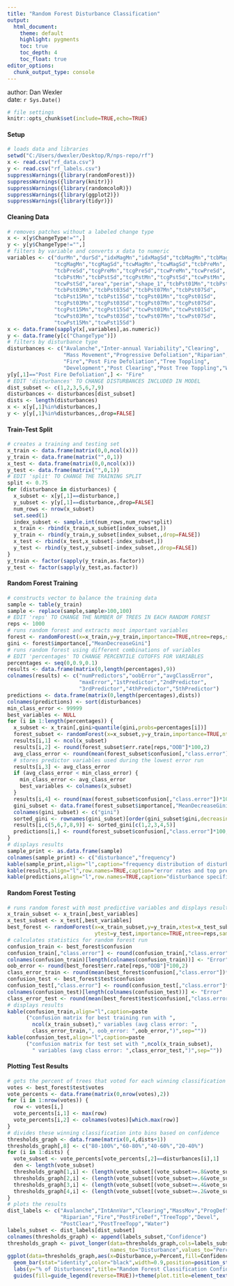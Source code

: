 ```yaml
---
title: "Random Forest Disturbance Classification"
output:
  html_document:
    theme: default
    highlight: pygments
    toc: true
    toc_depth: 4
    toc_float: true
editor_options:
  chunk_output_type: console
---
```

author: Dan Wexler\
date: `r Sys.Date()`
```r
# file settings
knitr::opts_chunk$set(include=TRUE,echo=TRUE)
```
#### Setup
```r
# loads data and libraries
setwd("C:/Users/dwexler/Desktop/R/nps-repo/rf")
x <- read.csv("rf_data.csv")
y <- read.csv("rf_labels.csv")
suppressWarnings({library(randomForest)})
suppressWarnings({library(knitr)})
suppressWarnings({library(randomcoloR)})
suppressWarnings({library(ggplot2)})
suppressWarnings({library(tidyr)})
```
#### Cleaning Data
```r
# removes patches without a labeled change type
x <- x[y$ChangeType!="",]
y <- y[y$ChangeType!="",]
# filters by variable and converts x data to numeric
variables <- c("durMn","durSd","idxMagMn","idxMagSd","tcbMagMn","tcbMagSd",
               "tcgMagMn","tcgMagSd","tcwMagMn","tcwMagSd","tcbPreMn",
               "tcbPreSd","tcgPreMn","tcgPreSd","tcwPreMn","tcwPreSd",
               "tcbPstMn","tcbPstSd","tcgPstMn","tcgPstSd","tcwPstMn",
               "tcwPstSd","area","perim","shape_1","tcbPst01Mn","tcbPst01Sd",
               "tcbPst03Mn","tcbPst03Sd","tcbPst07Mn","tcbPst07Sd",
               "tcbPst15Mn","tcbPst15Sd","tcgPst01Mn","tcgPst01Sd",
               "tcgPst03Mn","tcgPst03Sd","tcgPst07Mn","tcgPst07Sd",
               "tcgPst15Mn","tcgPst15Sd","tcwPst01Mn","tcwPst01Sd",
               "tcwPst03Mn","tcwPst03Sd","tcwPst07Mn","tcwPst07Sd",
               "tcwPst15Mn","tcwPst15Sd")
x <- data.frame(sapply(x[,variables],as.numeric))
y <- data.frame(y[c("ChangeType")])
# filters by disturbance type 
disturbances <- c("Avalanche","Inter-annual Variability","Clearing",
                  "Mass Movement","Progressive Defoliation","Riparian",
                  "Fire","Post Fire Defoliation","Tree Toppling",
                  "Development","Post Clearing","Post Tree Toppling","Water")
y[y[,1]=="Post Fire Defoliation",] <- "Fire"
# EDIT 'disturbances' TO CHANGE DISTURBANCES INCLUDED IN MODEL
dist_subset <- c(1,2,3,5,6,7,9)
disturbances <- disturbances[dist_subset]
dists <- length(disturbances)
x <- x[y[,1]%in%disturbances,]
y <- y[y[,1]%in%disturbances,,drop=FALSE]
```
#### Train-Test Split
```r
# creates a training and testing set
x_train <- data.frame(matrix(0,0,ncol(x)))
y_train <- data.frame(matrix("",0,1))
x_test <- data.frame(matrix(0,0,ncol(x)))
y_test <- data.frame(matrix("",0,1))
# EDIT 'split' TO CHANGE THE TRAINING SPLIT
split <- 0.75
for (disturbance in disturbances) {
  x_subset <- x[y[,1]==disturbance,]
  y_subset <- y[y[,1]==disturbance,,drop=FALSE]
  num_rows <- nrow(x_subset)
  set.seed(1)
  index_subset <- sample.int(num_rows,num_rows*split)
  x_train <- rbind(x_train,x_subset[index_subset,])
  y_train <- rbind(y_train,y_subset[index_subset,,drop=FALSE])
  x_test <- rbind(x_test,x_subset[-index_subset,])
  y_test <- rbind(y_test,y_subset[-index_subset,,drop=FALSE])
}
y_train <- factor(sapply(y_train,as.factor))
y_test <- factor(sapply(y_test,as.factor))
```
#### Random Forest Training
```r
# constructs vector to balance the training data
sample <- table(y_train)
sample <- replace(sample,sample>100,100)
# EDIT 'reps' TO CHANGE THE NUMBER OF TREES IN EACH RANDOM FOREST
reps <- 1000
# runs random forest and extracts most important variables
forest <- randomForest(x=x_train,y=y_train,importance=TRUE,ntree=reps,sampsize=sample)
gini <- forest$importance[,"MeanDecreaseGini"]
# runs random forest using different combinations of variables
# EDIT 'percentages' TO CHANGE PERCENTILE CUTOFFS FOR VARIABLES
percentages <- seq(0,0.9,0.1)
results <- data.frame(matrix(0,length(percentages),9))
colnames(results) <- c("numPredictors","oobError","avgClassError",
                       "maxError","1stPredictor","2ndPredictor",
                       "3rdPredictor","4thPredictor","5thPredictor")
predictions <- data.frame(matrix(0,length(percentages),dists))
colnames(predictions) <- sort(disturbances)
min_class_error <- 99999
best_variables <- NULL
for (i in 1:length(percentages)) {
  x_subset <- x_train[,gini>quantile(gini,probs=percentages[i])]
  forest_subset <- randomForest(x=x_subset,y=y_train,importance=TRUE,ntree=reps,sampsize=sample)
  results[i,1] <- ncol(x_subset)
  results[i,2] <- round(forest_subset$err.rate[reps,"OOB"]*100,2)
  avg_class_error <- round(mean(forest_subset$confusion[,"class.error"])*100,2)
  # stores predictor variables used during the lowest error run
  results[i,3] <- avg_class_error
  if (avg_class_error < min_class_error) {
    min_class_error <- avg_class_error
    best_variables <- colnames(x_subset)
  }
  results[i,4] <- round(max(forest_subset$confusion[,"class.error"])*100,2)
  gini_subset <- data.frame(forest_subset$importance[,"MeanDecreaseGini"])
  colnames(gini_subset) <- c("gini")
  sorted_gini <- rownames(gini_subset)[order(gini_subset$gini,decreasing=TRUE)]
  results[i,c(5,6,7,8,9)] <- sorted_gini[c(1,2,3,4,5)]
  predictions[i,] <- round(forest_subset$confusion[,"class.error"]*100,2)
}
# displays results
sample_print <- as.data.frame(sample)
colnames(sample_print) <- c("disturbance","frequency")
kable(sample_print,align="l",caption="frequency distribution of disturbances used to train model")
kable(results,align="l",row.names=TRUE,caption="error rates and top predictors from all runs")
kable(predictions,align="l",row.names=TRUE,caption="disturbance specific errors from all runs")
```
#### Random Forest Testing
```r
# runs random forest with most predictive variables and displays results
x_train_subset <- x_train[,best_variables]
x_test_subset <- x_test[,best_variables]
best_forest <- randomForest(x=x_train_subset,y=y_train,xtest=x_test_subset,
                            ytest=y_test,importance=TRUE,ntree=reps,sampsize=sample)
# calculates statistics for random forest run
confusion_train <- best_forest$confusion
confusion_train[,"class.error"] <- round(confusion_train[,"class.error"]*100,2)
colnames(confusion_train)[length(colnames(confusion_train))] <- "Error"
oob_error <- round(best_forest$err.rate[reps,"OOB"]*100,2)
class_error_train <- round(mean(best_forest$confusion[,"class.error"])*100,2)
confusion_test <- best_forest$test$confusion
confusion_test[,"class.error"] <- round(confusion_test[,"class.error"]*100,2)
colnames(confusion_test)[length(colnames(confusion_test))] <- "Error"
class_error_test <- round(mean(best_forest$test$confusion[,"class.error"])*100,2)
# displays results
kable(confusion_train,align="l",caption=paste
      ("confusion matrix for best training run with ",
        ncol(x_train_subset)," variables (avg class error: ",
        class_error_train,", oob_error: ",oob_error,")",sep=""))
kable(confusion_test,align="l",caption=paste
      ("confusion matrix for test set with ",ncol(x_train_subset),
        " variables (avg class error: ",class_error_test,")",sep=""))
```
#### Plotting Test Results
```r
# gets the percent of trees that voted for each winning classification
votes <- best_forest$test$votes
vote_percents <- data.frame(matrix(0,nrow(votes),2))
for (i in 1:nrow(votes)) {
  row <- votes[i,]
  vote_percents[i,1] <- max(row)
  vote_percents[i,2] <- colnames(votes)[which.max(row)]
}
# divides these winning classification into bins based on confidence
thresholds_graph <- data.frame(matrix(0,4,dists+1))
thresholds_graph[,8] <- c("80-100%","60-80%","40-60%","20-40%")
for (i in 1:dists) {
  vote_subset <- vote_percents[vote_percents[,2]==disturbances[i],1]
  den <- length(vote_subset)
  thresholds_graph[1,i] <- (length(vote_subset[(vote_subset>=.8&vote_subset<=1)])/den)*100
  thresholds_graph[2,i] <- (length(vote_subset[(vote_subset>=.6&vote_subset<.8)])/den)*100
  thresholds_graph[3,i] <- (length(vote_subset[(vote_subset>=.4&vote_subset<.6)])/den)*100
  thresholds_graph[4,i] <- (length(vote_subset[(vote_subset>=.2&vote_subset<.4)])/den)*100
}
# plots the results
dist_labels <- c("Avalanche","IntAnnVar","Clearing","MassMov","ProgDef",
                 "Riparian","Fire","PostFireDef","TreeTopp","Devel",
                 "PostClear","PostTreeTopp","Water")
labels_subset <- dist_labels[dist_subset]
colnames(thresholds_graph) <- append(labels_subset,"Confidence")
thresholds_graph <- pivot_longer(data=thresholds_graph,cols=labels_subset,
                                 names_to="Disturbance",values_to="Percent")
ggplot(data=thresholds_graph,aes(x=Disturbance,y=Percent,fill=Confidence))+
  geom_bar(stat="identity",color="black",width=0.9,position=position_stack(reverse=TRUE))+
  labs(y="% of Disturbances",title="Random Forest Classification Confidence Levels")+
  guides(fill=guide_legend(reverse=TRUE))+theme(plot.title=element_text(hjust=0.5))
```

